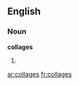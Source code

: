 ==English==

===Noun===
'''collages'''

# {{plural of|[[collage]]}}

[[ar:collages]]
[[fr:collages]]
